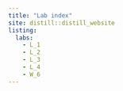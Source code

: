 ```yaml
---
title: "Lab index"
site: distill::distill_website
listing: 
  labs:
    - L_1
    - L_2
    - L_3
    - L_4
    - W_6
---
```

